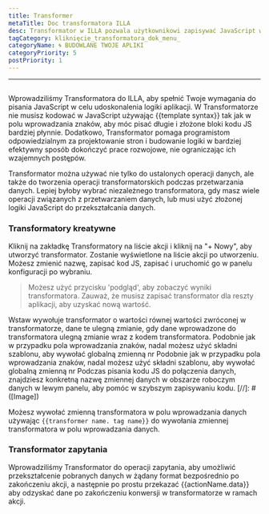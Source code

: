 ```yaml
---
title: Transformer
metaTitle: Doc transformatora ILLA
desc: Transformator w ILLA pozwala użytkownikowi zapisywać JavaScript w celu udoskonalenia logiki aplikacji
tagCategory: kliknięcie_transformatora_dok_menu_
categoryName: 🌀 BUDOWLANE TWOJE APLIKI
categoryPriority: 5
postPriority: 1
---
```


* * *

## <h2 hidden>Transformer</h2>

Wprowadziliśmy Transformatora do ILLA, aby spełnić Twoje wymagania do pisania JavaScript w celu udoskonalenia logiki aplikacji. W Transformatorze nie musisz kodować w JavaScript używając {{template syntax}} tak jak w polu wprowadzania znaków, aby móc pisać długie i złożone bloki kodu JS bardziej płynnie. Dodatkowo, Transformator pomaga programistom odpowiedzialnym za projektowanie stron i budowanie logiki w bardziej efektywny sposób dokończyć prace rozwojowe, nie ograniczając ich wzajemnych postępów.

Transformator można używać nie tylko do ustalonych operacji danych, ale także do tworzenia operacji transformatorskich podczas przetwarzania danych. Lepiej byłoby wybrać niezależnego transformatora, gdy masz wiele operacji związanych z przetwarzaniem danych, lub musi użyć złożonej logiki JavaScript do przekształcania danych.

### Transformatory kreatywne

Kliknij na zakładkę Transformatory na liście akcji i kliknij na "+ Nowy", aby utworzyć transformator. Zostanie wyświetlone na liście akcji po utworzeniu. Możesz zmienić nazwę, zapisać kod JS, zapisać i uruchomić go w panelu konfiguracji po wybraniu.

> Możesz użyć przycisku 'podgląd', aby zobaczyć wyniki transformatora. Zauważ, że musisz zapisać transformator dla reszty aplikacji, aby uzyskać nową wartość.

Wstaw wywołuje transformator o wartości równej wartości zwróconej w transformatorze, dane te ulegną zmianie, gdy dane wprowadzone do transformatora ulegną zmianie wraz z kodem transformatora. Podobnie jak w przypadku pola wprowadzania znaków, nadal możesz użyć składni szablonu, aby wywołać globalną zmienną nr Podobnie jak w przypadku pola wprowadzania znaków, nadal możesz użyć składni szablonu, aby wywołać globalną zmienną nr Podczas pisania kodu JS do połączenia danych, znajdziesz konkretną nazwę zmiennej danych w obszarze roboczym danych w lewym panelu, aby pomóc w szybszym zapisywaniu kodu.
[//]\: # ([Image])

Możesz wywołać zmienną transformatora w polu wprowadzania danych używając `{{transformer name. tag name}}` do wywołania zmiennej transformatora w polu wprowadzania danych.

### Transformator zapytania

Wprowadziliśmy Transformator do operacji zapytania, aby umożliwić przekształcenie pobranych danych w żądany format bezpośrednio po zakończeniu akcji, a następnie po prostu przekazać {{actionName.data}} aby odzyskać dane po zakończeniu konwersji w transformatorze w ramach akcji.

